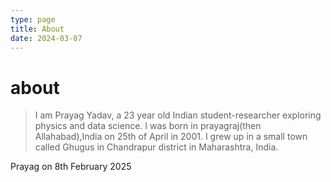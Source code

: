 ```yaml
---
type: page
title: About
date: 2024-03-07
---
```


# about

> I am Prayag Yadav, a 23 year old Indian student-researcher exploring physics and data science.
I was born in prayagraj(then Allahabad),India on 25th of April in 2001. I grew up in a small town called Ghugus in Chandrapur district in Maharashtra, India.

Prayag on 8th February 2025
